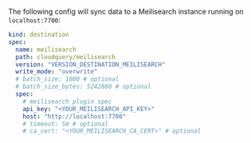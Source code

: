 The following config will sync data to a Meilisearch instance running on `localhost:7700`:

```yaml copy
kind: destination
spec:
  name: meilisearch
  path: cloudquery/meilisearch
  version: "VERSION_DESTINATION_MEILISEARCH"
  write_mode: "overwrite"
  # batch_size: 1000 # optional
  # batch_size_bytes: 5242880 # optional
  spec:
    # meilisearch plugin spec
    api_key: "<YOUR_MEILISEARCH_API_KEY>"
    host: "http://localhost:7700"
    # timeout: 5m # optional
    # ca_cert: "<YOUR_MEILISEARCH_CA_CERT>" # optional
```